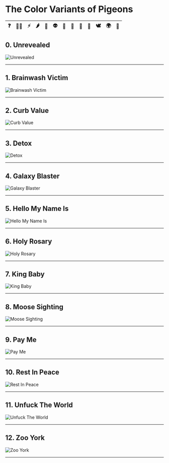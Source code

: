 # The Color Variants of Pigeons


|❓|🧟‍♀️|⚡️|🌶|🔫|👽|📿|👑|🦌|💸|🕊|🌍|🗽|
|-|-|-|-|-|-|-|-|-|-|-|-|-|


## 0. Unrevealed

![Unrevealed](/_assets/_variants/svg/0-Unrevealed.svg)

---

## 1. Brainwash Victim

![Brainwash Victim](/_assets/_variants/svg/1-Brainwash-Victim.svg)

---

## 2. Curb Value

![Curb Value](/_assets/_variants/svg/2-Curb-Value.svg)

---

## 3. Detox

![Detox](/_assets/_variants/svg/3-Detox.svg)

---

## 4. Galaxy Blaster

![Galaxy Blaster](/_assets/_variants/svg/4-Galaxy-Blaster.svg)

---

## 5. Hello My Name Is

![Hello My Name Is](/_assets/_variants/svg/5-Hello-My-Name-Is.svg)

---

## 6. Holy Rosary

![Holy Rosary](/_assets/_variants/svg/6-Holy-Rosary.svg)

---

## 7. King Baby

![King Baby](/_assets/_variants/svg/7-King-Baby.svg)

---

## 8. Moose Sighting

![Moose Sighting](/_assets/_variants/svg/8-Moose-Sighting.svg)

---

## 9. Pay Me

![Pay Me](/_assets/_variants/svg/9-Pay-Me.svg)

---

## 10. Rest In Peace

![Rest In Peace](/_assets/_variants/svg/10-Rest-In-Peace.svg)

---

## 11. Unfuck The World

![Unfuck The World](/_assets/_variants/svg/11-Unfuck-The-World.svg)

---

## 12. Zoo York

![Zoo York](/_assets/_variants/svg/12-Zoo-York.svg)

---

[❓]: https://www.pigeons.monster/variants#0-unrevealed
[🧟‍♀️]: https://www.pigeons.monster/variants#1-brainwash-victim
[⚡️]: https://www.pigeons.monster/variants#2-curb-value
[🌶]: https://www.pigeons.monster/variants#3-detox
[🔫]: https://www.pigeons.monster/variants#4-galaxy-blaster
[👽]: https://www.pigeons.monster/variants#5-hello-my-name-is
[📿]: https://www.pigeons.monster/variants#6-holy-rosary
[👑]: https://www.pigeons.monster/variants#7-king-baby
[🦌]: https://www.pigeons.monster/variants#8-moose-sighting
[💸]: https://www.pigeons.monster/variants#9-pay-me
[🕊]: https://www.pigeons.monster/variants#10-rest-in-peace
[🌍]: https://www.pigeons.monster/variants#11-unfuck-the-world
[🗽]: https://www.pigeons.monster/variants#12-zoo-york
